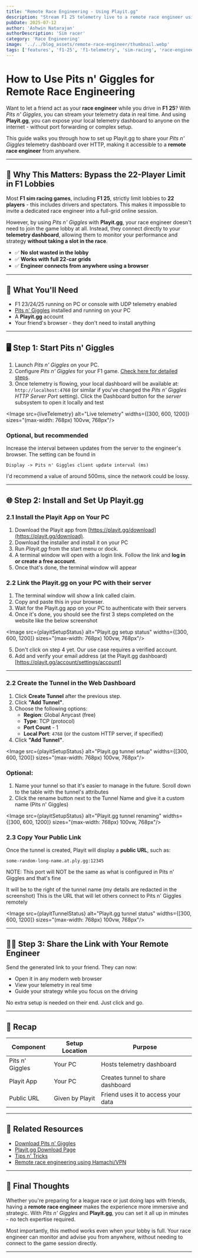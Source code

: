 ```yaml
---
title: "Remote Race Engineering - Using Playit.gg"
description: "Stream F1 25 telemetry live to a remote race engineer using Pits n' Giggles and Playit.gg - no port forwarding required, works even with full 22-player lobbies."
pubDate: 2025-07-12
author: 'Ashwin Natarajan'
authorDescription: 'Sim racer'
category: 'Race Engineering'
image: '../../blog_assets/remote-race-engineer/thumbnail.webp'
tags: ['features', 'f1-25', 'f1-telemetry', 'sim-racing', 'race-engineer', 'remote-strategy', 'playit-gg', 'telemetry-dashboard', 'lobby-limit-bypass']
---
```



# How to Use Pits n' Giggles for Remote Race Engineering

Want to let a friend act as your **race engineer** while you drive in **F1 25**? With *Pits n' Giggles*, you can stream your telemetry data in real time. And using **Playit.gg**, you can expose your local telemetry dashboard to anyone on the internet - without port forwarding or complex setup.

This guide walks you through how to set up Playit.gg to share your *Pits n' Giggles* telemetry dashboard over HTTP, making it accessible to a **remote race engineer** from anywhere.

---

## 🎯 Why This Matters: Bypass the 22-Player Limit in F1 Lobbies

Most **F1 sim racing games**, including **F1 25**, strictly limit lobbies to **22 players** - this includes drivers and spectators. This makes it impossible to invite a dedicated race engineer into a full-grid online session.

However, by using *Pits n' Giggles* with **Playit.gg**, your race engineer doesn't need to join the game lobby at all. Instead, they connect directly to your **telemetry dashboard**, allowing them to monitor your performance and strategy **without taking a slot in the race**.

- ✅ **No slot wasted in the lobby**
- ✅ **Works with full 22-car grids**
- ✅ **Engineer connects from anywhere using a browser**

---

## 🧰 What You'll Need

- F1 23/24/25 running on PC or console with UDP telemetry enabled
- [Pits n' Giggles](/releases) installed and running on your PC
- A **Playit.gg** account
- Your friend's browser - they don't need to install anything

---

## 🖥 Step 1: Start Pits n' Giggles

1. Launch *Pits n' Giggles* on your PC.
2. Configure *Pits n' Giggles* for your F1 game. [Check here for detailed steps](/blog/setting-up-udp-telemetry-f1).
3. Once telemetry is flowing, your local dashboard will be available at:
   `http://localhost:4768` (or similar if you've changed the *Pits n' Giggles HTTP Server Port* setting).
   Click the Dashboard button for the *server* subsystem to open it locally and test

<Image
  src={liveTelemetry}
  alt="Live telemetry"
  widths={[300, 600, 1200]}
  sizes="(max-width: 768px) 100vw, 768px"/>

### Optional, but recommended

Increase the interval between updates from the server to the engineer's browser.
The setting can be found in
```
Display -> Pits n' Giggles client update interval (ms)
```

I'd recommend a value of around 500ms, since the network could be lossy.

---

## 🌐 Step 2: Install and Set Up Playit.gg

### 2.1 Install the Playit App on Your PC

1. Download the Playit app from [https://playit.gg/download](https://playit.gg/download).
2. Download the installer and install it on your PC
3. Run *Playit.gg* from the start menu or dock.
4. A terminal window will open with a login link.
   Follow the link and **log in or create a free account**.
5. Once that's done, the terminal window will appear

### 2.2 Link the Playit.gg on your PC with their server
1. The terminal window will show a link called claim.
2. Copy and paste this in your browser.
3. Wait for the Playit.gg app on your PC to authenticate with their servers
4. Once it's done, you should see the first 3 steps completed on the website like the below screenshot

<Image
  src={playitSetupStatus}
  alt="Playit.gg setup status"
  widths={[300, 600, 1200]}
  sizes="(max-width: 768px) 100vw, 768px"/>

5. Don't click on step 4 yet. Our use case requires a verified account.
6. Add and verify your email address (at the Playit.gg dashboard)[https://playit.gg/account/settings/account]

---

### 2.2 Create the Tunnel in the Web Dashboard

1. Click **Create Tunnel** after the previous step.
2. Click **"Add Tunnel"**.
3. Choose the following options:
   - **Region**: Global Anycast (free)
   - **Type**: TCP (protocol)
   - **Port Count** - 1
   - **Local Port**: `4768` (or the custom HTTP server, if specified)
4. Click **"Add Tunnel"**.

<Image
  src={playitSetupStatus}
  alt="Playit.gg tunnel setup"
  widths={[300, 600, 1200]}
  sizes="(max-width: 768px) 100vw, 768px"/>

### Optional:

1. Name your tunnel so that it's easier to manage in the future. Scroll down to the table with the tunnel's attributes
2. Click the rename button next to the Tunnel Name and give it a custom name (Pits n' Giggles)

<Image
  src={playitSetupStatus}
  alt="Playit.gg tunnel renaming"
  widths={[300, 600, 1200]}
  sizes="(max-width: 768px) 100vw, 768px"/>

### 2.3 Copy Your Public Link

Once the tunnel is created, Playit will display a **public URL**, such as:

```
some-random-long-name.at.ply.gg:12345
```
NOTE: This port will NOT be the same as what is configured in Pits n' Giggles and that's fine

It will be to the right of the tunnel name (my details are redacted in the screenshot)
This is the URL that will let others connect to Pits n' Giggles remotely

<Image
  src={playitTunnelStatus}
  alt="Playit.gg tunnel status"
  widths={[300, 600, 1200]}
  sizes="(max-width: 768px) 100vw, 768px"/>

---

## 👨‍💻 Step 3: Share the Link with Your Remote Engineer

Send the generated link to your friend. They can now:
- Open it in any modern web browser
- View your telemetry in real time
- Guide your strategy while you focus on the driving

No extra setup is needed on their end. Just click and go.

---

## 🔁 Recap

| Component         | Setup Location  | Purpose                         |
|------------------|------------------|----------------------------------|
| Pits n' Giggles  | Your PC          | Hosts telemetry dashboard        |
| Playit App       | Your PC          | Creates tunnel to share dashboard |
| Public URL       | Given by Playit  | Friend uses it to access your data |

---

## 🔗 Related Resources

- [Download Pits n' Giggles](/releases)
- [Playit.gg Download Page](https://playit.gg/download)
- [Tips n' Tricks](/blog)
- [Remote race engineering using Hamachi/VPN](/blog/remote-race-engineering-hamachi)

---

## 🏁 Final Thoughts

Whether you're preparing for a league race or just doing laps with friends, having a **remote race engineer** makes the experience more immersive and strategic. With *Pits n' Giggles* and **Playit.gg**, you can set it all up in minutes - no tech expertise required.

Most importantly, this method works even when your lobby is full. Your race engineer can monitor and advise you from anywhere, without needing to connect to the game session directly.

---

